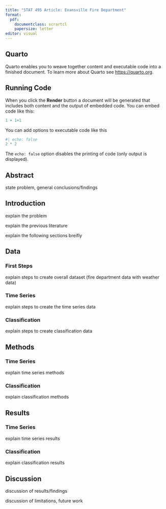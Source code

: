 ```yaml
---
title: "STAT 495 Article: Evansville Fire Department"
format: 
  pdf:
    documentclass: scrartcl
    papersize: letter
editor: visual
---
```


## Quarto

Quarto enables you to weave together content and executable code into a finished document. To learn more about Quarto see <https://quarto.org>.

## Running Code

When you click the **Render** button a document will be generated that includes both content and the output of embedded code. You can embed code like this:

```r
1 + 1+1
```

You can add options to executable code like this

```r
#| echo: false
2 * 2
```

The `echo: false` option disables the printing of code (only output is displayed).

## **Abstract**

state problem, general conclusions/findings

## **Introduction**

explain the problem

explain the previous literature

explain the following sections breifly

## **Data**

### First Steps

explain steps to create overall dataset (fire department data with weather data)

### Time Series

explain steps to create the time series data

### Classification

explain steps to create classification data

## **Methods**

### Time Series

explain time series methods

### Classification

explain classification methods

## **Results**

### Time Series

explain time series results

### Classification

explain classification results

## **Discussion**

discussion of results/findings

discussion of limitations, future work
